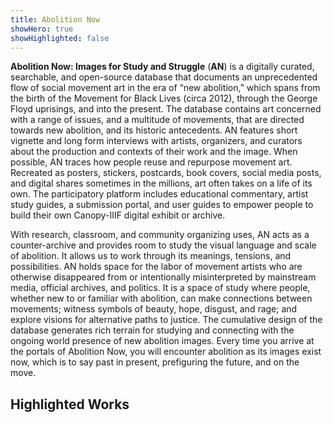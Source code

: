 ```yaml
---
title: Abolition Now
showHero: true
showHighlighted: false
---
```


**Abolition Now: Images for Study and Struggle** (**AN**) is a digitally curated, searchable, and open-source database that documents an unprecedented flow of social movement art in the era of “new abolition,” which spans from the birth of the Movement for Black Lives (circa 2012), through the George Floyd uprisings, and into the present. The database contains art concerned with a range of issues, and a multitude of movements, that are directed towards new abolition, and its historic antecedents. AN features short vignette and long form interviews with artists, organizers, and curators about the production and contexts of their work and the image. When possible, AN traces how people reuse and repurpose movement art. Recreated as posters, stickers, postcards, book covers, social media posts, and digital shares sometimes in the millions, art often takes on a life of its own. The participatory platform includes educational commentary, artist study guides, a submission portal, and user guides to empower people to build their own Canopy-IIIF digital exhibit or archive. 

With research, classroom, and community organizing uses, AN acts as a counter-archive and provides room to study the visual language and scale of abolition. It allows us to work through its meanings, tensions, and possibilities. AN holds space for the labor of movement artists who are otherwise disappeared from or intentionally misinterpreted by mainstream media, official archives, and politics. It is a space of study where people, whether new to or familiar with abolition, can make connections between movements; witness symbols of beauty, hope, disgust, and rage; and explore visions for alternative paths to justice. The cumulative design of the database generates rich terrain for studying and connecting with the ongoing world presence of new abolition images. Every time you arrive at the portals of Abolition Now, you will encounter abolition as its images exist now, which is to say past in present, prefiguring the future, and on the move.


## Highlighted Works

<Slider iiifContent="https://abolition-now.github.io/manifests/collections/interviews-with-the-artists.json" />

<Slider iiifContent="/an/api/facet/subject/abolition.json" />

<Slider iiifContent="/an/api/facet/subject/punishment.json" />

<Slider iiifContent="/an/api/facet/subject/worldingfutures.json" />

<Slider iiifContent="/an/api/facet/artist/micah-bazant.json" />

<Slider iiifContent="/an/api/facet/visual-motifs/hands.json" />

<Slider iiifContent="/an/api/facet/visual-motifs/pigs.json" />

<Slider iiifContent="/an/api/facet/visual-motifs/flora.json" />

<Slider iiifContent="/an/api/facet/visual-motifs/fire.json" />

<Slider iiifContent="/an/api/facet/geography/palestine.json" />

<Slider iiifContent="/an/api/facet/medium/murals.json" />
